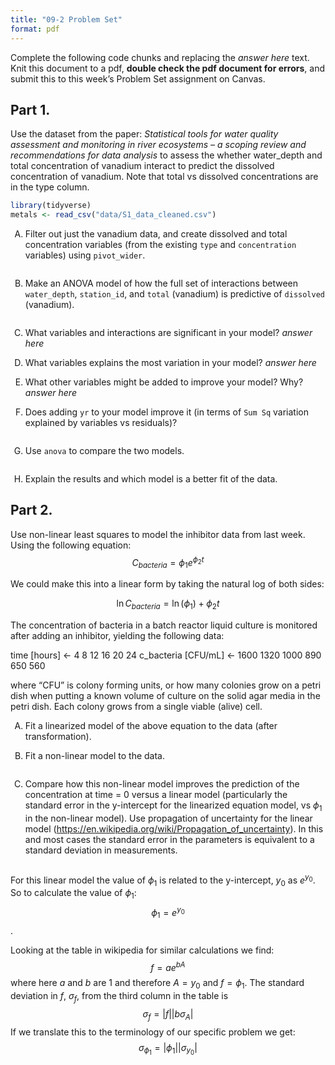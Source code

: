 ```yaml
---
title: "09-2 Problem Set"
format: pdf
---
```


Complete the following code chunks and replacing the *answer here* text. Knit this document to a pdf, **double check the pdf document for errors**, and submit this to this week's Problem Set assignment on Canvas. 

## Part 1. 

Use the dataset from the paper: *Statistical tools for water quality assessment and monitoring in river ecosystems – a scoping review and recommendations for data analysis* to assess the whether water_depth and total concentration of vanadium interact to predict the dissolved concentration of vanadium. Note that total vs dissolved concentrations are in the type column.  

```r
library(tidyverse)
metals <- read_csv("data/S1_data_cleaned.csv")
```

A) Filter out just the vanadium data, and create dissolved and total concentration variables (from the existing `type` and `concentration` variables) using `pivot_wider`.

```r

```

B) Make an ANOVA model of how the full set of interactions between `water_depth`, `station_id`, and `total` (vanadium) is predictive of `dissolved` (vanadium). 

```r

```


C) What variables and interactions are significant in your model?
*answer here*


D) What variables explains the most variation in your model?
*answer here*


E) What other variables might be added to improve your model? Why?
*answer here*


F) Does adding `yr` to your model improve it (in terms of `Sum Sq` variation explained by variables vs residuals)?
```r

```

G) Use `anova` to compare the two models.

```r

```

H) Explain the results and which model is a better fit of the data.

## Part 2. 

Use non-linear least squares to model the inhibitor data from last week. Using the following equation: 
$$C_{bacteria} = \phi_1 e^{\phi_2 t}$$

We could make this into a linear form by taking the natural log of both sides:

$$\ln C_{bacteria} = \ln(\phi_1) + \phi_2 t$$

The concentration of bacteria in a batch reactor liquid culture is monitored after adding an inhibitor, yielding the following data:

time [hours] <- 4 8 12 16 20 24
c_bacteria [CFU/mL] <- 1600 1320 1000 890 650 560

where "CFU" is  colony forming units, or how many colonies grow on a petri dish when putting a known volume of culture on the solid agar media in the petri dish. Each colony grows from a single viable (alive) cell. 

A) Fit a linearized model of the above equation to the data (after transformation).

B) Fit a non-linear model to the data. 

```r

```

C) Compare how this non-linear model improves the prediction of the concentration at time = 0 versus a linear model (particularly the standard error in the y-intercept for the linearized equation model, vs $\phi_1$ in the non-linear model). Use propagation of uncertainty for the linear model (<https://en.wikipedia.org/wiki/Propagation_of_uncertainty>). In this and most cases the standard error in the parameters is equivalent to a standard deviation in measurements.
 
```r


```

For this linear model the value of $\phi_1$ is related to the y-intercept, $y_0$ as $e^{y_0}$. So to calculate the value of $\phi_1$:
$$\phi_1 = e^{y_0}$$. 

Looking at the table in wikipedia for similar calculations we find:
$$f = ae^{bA}$$ 
where here $a$ and $b$ are 1 and therefore $A = y_0$ and $f = \phi_1$. 
The standard deviation in $f$, $\sigma_f$, from the third column in the table is
$$\sigma_f = |f| |b\sigma_A|$$ 
If we translate this to the terminology of our specific problem we get:
$$\sigma_{\phi_1} = |\phi_1| |\sigma_{y_0}|$$ 